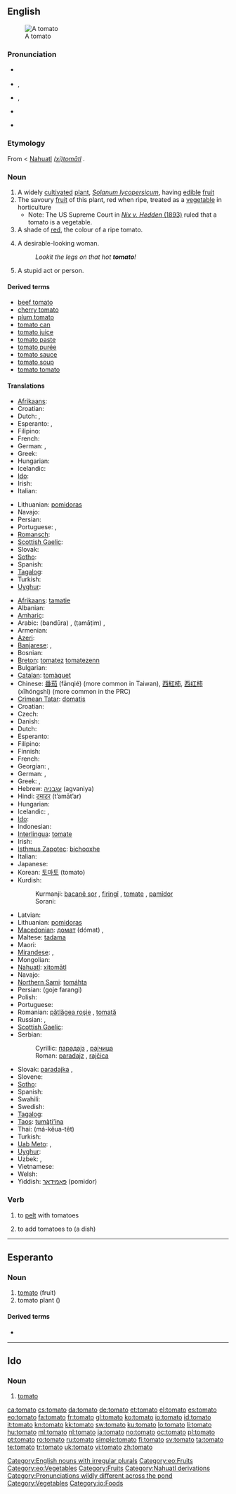 {{wikipedia}}
{{also|tōmato}}
==English==

[[Image:Tomato.jpg|thumb|A tomato]]

===Pronunciation===
* {{a|Canada}} {{IPA|/təˈmɛɪtoː/|/təˈmætoː/}}
* {{a|UK}} {{IPA|/təˈmɑːtəʊ/}}, {{SAMPA|/t@"mA:t@U/}}
* {{a|US}} {{IPA|/təˈmeɪtoʊ/}}, {{SAMPA|/t@"meItoU/}}
* {{audio|en-uk-tomato.ogg|Audio (UK)}}
* {{audio|en-us-tomato.ogg|Audio (US)}}
*: {{rhymes|ɑːtəʊ|eɪtoʊ}}

===Etymology===
From {{etyl|es}} {{term|tomate}} < [[Nahuatl]] ''[[tomatl|(xi)tomātl]]''<!-- Is "(xi)" part of the Nahuatl word or does this syntax represent "'xitomatl' or 'tomatl'"? Either way, the Nahuatl word should be linked. ANSWER: Xitomatl is the large variety that we are more familiar with, and tomatl is the small tomatillo. However, some dialects of Nahuatl call even the large tomatoes tomatl. The basic form of the word is tomatl, and the prefix xi- is an augmentative. -->.

===Noun===
{{en-noun|es}}

# A widely [[cultivated]] [[plant]], ''[[Solanum lycopersicum]]'', having [[edible]] [[fruit]]
# The savoury [[fruit]] of this plant, red when ripe, treated as a [[vegetable]] in horticulture
#* Note: The US Supreme Court in [http://en.wikipedia.org/wiki/Nix_v._Hedden ''Nix v. Hedden'' (1893)] ruled that a tomato is a vegetable.
# A shade of [[red]], the colour of a ripe tomato.
# {{slang}} A desirable-looking woman.
#: ''Lookit the legs on that hot '''tomato'''!''
# {{slang}} A stupid act or person.

====Derived terms====
* [[beef tomato]]
* [[cherry tomato]]
* [[plum tomato]]
* [[tomato can]]
* [[tomato juice]]
* [[tomato paste]]
* [[tomato purée]]
* [[tomato sauce]]
* [[tomato soup]]
* [[tomato tomato]]

====Translations====
{{trans-top|tomato plant}}
* [[Afrikaans]]: {{t|af|tamatie|xs=Afrikaans}}
* Croatian: {{t+|hr|rajčica|f|alt=ràjčica}}
* Dutch: {{t|nl|tomaat|c}}, {{t|nl|tomatenplant|c}}
* Esperanto: {{t+|eo|tomato|xs=Esperanto}}, {{t|eo|tomatujo|xs=Esperanto}}
* Filipino: {{tø|fil|kamatis}}
* French: {{t+|fr|tomate|f}}
* German: {{t+|de|Tomate|f}}, {{t+|de|Tomatenflanze|f}}
* Greek: {{t|el|ντοματιά|f|tr=domatiá}}
* Hungarian: {{t+|hu|paradicsom}}
* Icelandic: {{t|is|tómatjurt|f}}
* [[Ido]]: {{t+|io|tomatiero|xs=Ido}}
* Irish: {{t-|ga|tráta|m|xs=Irish}}
* Italian: {{t+|it|pomodoro|m}}
{{trans-mid}}
* Lithuanian: [[pomidoras]] {{m}}
* Navajo: {{tø|nv|chʼil łichxíʼí}}
* Persian: {{t+|fa|گوجه فرنگی|tr=goje farangi|xs=Persian}}
* Portuguese: {{t+|pt|tomateiro|m}}, {{t+|pt|tomate|m}}
* [[Romansch]]: {{t|rm|tomata|f}}
* [[Scottish Gaelic]]: {{t-|gd|tomàto|m|xs=Scottish Gaelic}}
* Slovak: {{t|sk|rajčiak|m}}
* [[Sotho]]: {{t-|st|tamati|xs=Sotho}}
* Spanish: {{t+|es|tomate|m}}
* [[Tagalog]]: {{t|tl|kamatis|xs=Tagalog}}
* Turkish: {{t+|tr|domates}}
* [[Uyghur]]: {{t|ug|پەمىدۇر|sc=ug-Arab}}
{{trans-bottom}}

{{trans-top|fruit}}
* [[Afrikaans]]: [[tamatie]]
* Albanian: {{t-|sq|domate|xs=Albanian}}
* [[Amharic]]: {{tø|am|ቲማቲም|tr=timatim|sc=Ethi}}
* Arabic: {{Arab|[[بندورة]]}} (bandūra) {{f}}, {{Arab|[[طماطم]]}} (ṭamāṭim) {{m}},
* Armenian: {{t-|hy|լոլիկ|tr=lolik}}
* [[Azeri]]: {{t+|az|pomidor|xs=Azeri}}
* [[Banjarese]]: {{tø|bjn|balinjan}}, {{tø|bjn|bulinjan}}
* Bosnian: {{t-|bs|paradajz|m}}
* [[Breton]]: [[tomatez]] {{italbrac|collective}} [[tomatezenn]] {{f|s}}
* Bulgarian: {{t|bg|домат |tr=domat}}
* [[Catalan]]: [[tomàquet]] {{m}}
* Chinese: [[番茄]] (fānqié) (more common in Taiwan), [[西紅柿]], [[西红柿]] (xīhóngshì) (more common in the PRC)
* [[Crimean Tatar]]: [[domatis]]
* Croatian: {{t+|hr|rajčica|f|alt=ràjčica}}
* Czech: {{t+|cs|rajče|n}}
* Danish: {{t-|da|tomat|c}}
* Dutch: {{t+|nl|tomaat|f}}
* Esperanto: {{t+|eo|tomato|xs=Esperanto}}
* Filipino: {{tø|fil|kamatis}}
* Finnish: {{t+|fi|tomaatti}}
* French: {{t+|fr|tomate|f}}
* Georgian: {{t|ka|პამიდორი|tr=pamidori|sc=Geor}}, {{t|ka|ტომატი|tr=tomati|sc=Geor}}
* German: {{t+|de|Tomate|f}}, {{t+|de|Paradeiser|m}}
* Greek: {{t+|el|ντομάτα|f|tr=domáta}}, {{t+|el|τομάτα|f|tr=tomáta}}
* Hebrew: [[עגבניה]] (agvaniya) {{f}}
* Hindi: [[टमाटर]] (t’amāt’ar) {{m}}
* Hungarian: {{t+|hu|paradicsom}}
* Icelandic: {{t|is|tómatur|m}}, {{t|is|tómati|m}} {{qualifier|rare}}
* [[Ido]]: {{t+|io|tomato|xs=Ido}}
* Indonesian: {{t+|id|tomat|xs=Indonesian}}
* [[Interlingua]]: [[tomate]]
* Irish: {{t-|ga|tráta|m|xs=Irish}}
* [[Isthmus Zapotec]]: [[bichooxhe]]
* Italian: {{t+|it|pomodoro|m}}
* Japanese: {{t+|ja|トマト|tr=tomato}}
* Korean: [[토마토]] (tomato)
* Kurdish:
*: Kurmanji: [[bacanê sor]] {{f}}, [[firingî]] {{f}}, [[tomate]] {{f}}, [[pamîdor]] {{f}}
*: Sorani: {{t|ku|ته‌ماته‌|tr=tamAta|sc=ku-Arab}}
{{trans-mid}}
* Latvian: {{t-|lv|tomāts|m|xs=Latvian}}
* Lithuanian: [[pomidoras]] {{m}}
* [[Macedonian]]: [[домат#Macedonian|домат]] (dómat) {{m}}, {{t-|mk|патлиџан|m|tr=pátlidžan}}
* Maltese: [[tadama]] {{f}}
* Maori: {{t-|mi|tōmato|xs=Maori}}
* [[Mirandese]]: {{tø|mwl|tomate}}, {{tø|mwl|tomato}}
* Mongolian: {{t+|ru|улаан лооль|tr=ulan lolj}}
* [[Nahuatl]]: [[xitomatl|xitomātl]]
* Navajo: {{tø|nv|chʼil łichxíʼí}}
* [[Northern Sami]]: [[tomáhta]]
* Persian: {{fa-Arab|[[گوجه فرنگی]]}} (goje farangi)
* Polish: {{t+|pl|pomidor|m}}
* Portuguese: {{t+|pt|tomate|m}}
* Romanian: [[pătlăgea roşie]] {{f}}, [[tomată]] {{f}}
* Russian: {{t+|ru|помидор|m|tr=pomidór}}, {{t+|ru|томат|m|tr=tomát}}
* [[Scottish Gaelic]]: {{t-|gd|tomàto|m|xs=Scottish Gaelic}}
* Serbian:
*: Cyrillic: [[парадајз#Serbian|парадајз]] {{m}}, [[рајчица]] {{f}}
*: Roman: [[paradajz#Serbian|paradajz]] {{m}}, [[rajčica]] {{f}}
* Slovak: [[paradajka]] {{f}}, {{t|sk|rajčina|f}}
* Slovene: {{t+|sl|paradižnik|m}}
* [[Sotho]]: {{t-|st|tamati|xs=Sotho}}
* Spanish: {{t+|es|tomate|m}}
* Swahili: {{t+|sw|nyanya|xs=Swahili}}
* Swedish: {{t+|sv|tomat|c}}
* [[Tagalog]]: {{t|tl|kamatis|xs=Tagalog}}
* [[Taos]]: [[tumą̀ti’ína]]
* Thai: {{Thai|[[มะเขือเทศ]]}} (má-kĕua-têt)
* Turkish: {{t+|tr|domates}}
* [[Uab Meto]]: {{tø|aoz|kauliman}}, {{tø|aoz|kamati}}
* [[Uyghur]]: {{t|ug|پەمىدۇر|sc=ug-Arab}}
* Uzbek: {{t|uz|pomidor}}, {{t|uz|pomidorlar|p}}
* Vietnamese: {{t+|vi|cà chua|xs=Vietnamese}}
* Welsh: {{t-|cy|tomato|m|f|xs=Welsh}}
* Yiddish: [[פּאָמידאָר]] (pomidor) {{m}}
{{trans-bottom}}

===Verb===
{{en-verb}}

# {{transitive}} to [[pelt]] with tomatoes
# {{transitive}} to add tomatoes to (a dish)

[[Category:English nouns with irregular plurals]]

----

==Esperanto==

===Noun===
{{eo-noun}}

# [[#English|tomato]] (fruit)
# tomato plant ({{spelink|Solanum lycopersicum}})

====Derived terms====
* {{l|eo|tomata|gloss=made of or related to tomatoes}}

[[Category:eo:Fruits]]
[[Category:eo:Vegetables]]

----

==Ido==

===Noun===
{{io-noun|tomat}}

# [[#English|tomato]]

[[Category:Fruits]]
[[Category:Nahuatl derivations]]
[[Category:Pronunciations wildly different across the pond]]
[[Category:Vegetables]]
[[Category:io:Foods]]

[[ca:tomato]]
[[cs:tomato]]
[[da:tomato]]
[[de:tomato]]
[[et:tomato]]
[[el:tomato]]
[[es:tomato]]
[[eo:tomato]]
[[fa:tomato]]
[[fr:tomato]]
[[gl:tomato]]
[[ko:tomato]]
[[io:tomato]]
[[id:tomato]]
[[it:tomato]]
[[kn:tomato]]
[[kk:tomato]]
[[sw:tomato]]
[[ku:tomato]]
[[lo:tomato]]
[[li:tomato]]
[[hu:tomato]]
[[ml:tomato]]
[[nl:tomato]]
[[ja:tomato]]
[[no:tomato]]
[[oc:tomato]]
[[pl:tomato]]
[[pt:tomato]]
[[ro:tomato]]
[[ru:tomato]]
[[simple:tomato]]
[[fi:tomato]]
[[sv:tomato]]
[[ta:tomato]]
[[te:tomato]]
[[tr:tomato]]
[[uk:tomato]]
[[vi:tomato]]
[[zh:tomato]]